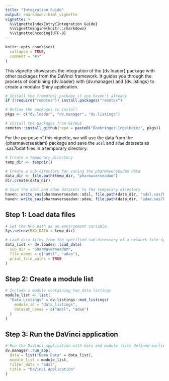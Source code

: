 ```yaml
---
title: "Integration Guide"
output: rmarkdown::html_vignette
vignette: >
  %\VignetteIndexEntry{Integration Guide}
  %\VignetteEngine{knitr::rmarkdown}
  %\VignetteEncoding{UTF-8}
---
```


```r
knitr::opts_chunk$set(
  collapse = TRUE,
  comment = "#>"
)
```

This vignette showcases the integration of the {dv.loader} package with other packages from the DaVinci framework. It guides you through the process of combining {dv.loader} with {dv.manager} and {dv.listings} to create a modular Shiny application.

```r
# Install the {remotes} package if you haven't already
if (!require("remotes")) install.packages("remotes")

# Define the packages to install
pkgs <- c("dv.loader", "dv.manager", "dv.listings")

# Install the packages from GitHub
remotes::install_github(repo = paste0("Boehringer-Ingelheim/", pkgs))
```

For the purpose of this vignette, we will use the data from the {pharmaverseadam} package and save the `adsl` and `adae` datasets as .sas7bdat files in a temporary directory.

```r
# Create a temporary directory
temp_dir <- tempdir()

# Create a sub-directory for saving the pharmaverseadam data
data_dir <- file.path(temp_dir, "pharmaverseadam")
dir.create(data_dir)

# Save the adsl and adae datasets to the temporary directory
haven::write_sas(pharmaverseadam::adsl, file.path(data_dir, "adsl.sas7bdat"))
haven::write_sas(pharmaverseadam::adae, file.path(data_dir, "adae.sas7bdat"))
```

## Step 1: Load data files

```r
# Set the NFS path as an environment variable
Sys.setenv(RXD_DATA = temp_dir)

# Load data files from the specified sub-directory of a network file system (NFS)
data_list <- dv.loader::load_data(
  sub_dir = "pharmaverseadam",
  file_names = c("adsl", "adae"),
  print_file_paths = TRUE
)
```

## Step 2: Create a module list

```r
# Include a module containing two data listings
module_list <- list(
  "Data Listings" = dv.listings::mod_listings(
    module_id = "data_listings",
    dataset_names = c("adsl", "adae")
  )
)
```

## Step 3: Run the DaVinci application

```r
# Run the DaVinci application with data and module lists defined earlier
dv.manager::run_app(
  data = list("Demo Data" = data_list),
  module_list = module_list,
  filter_data = "adsl",
  title = "DaVinci Application"
)
```
